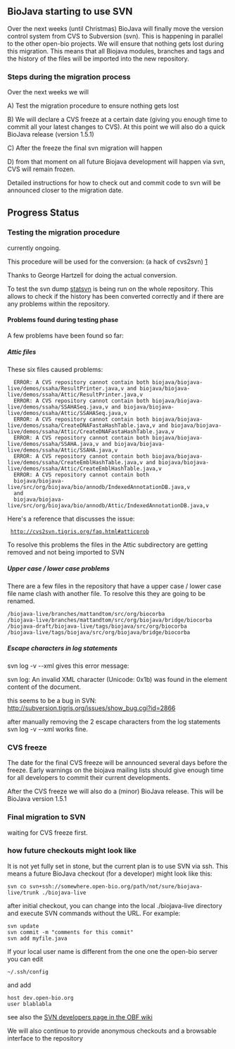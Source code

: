 ==BioJava starting to use SVN==


Over the next weeks (until Christmas) BioJava will finally move the version control system from 
CVS to Subversion (svn).  This is happening in parallel to the other open-bio projects. We will 
ensure that nothing gets lost during this migration. This means that all Biojava modules, branches 
and tags and the history of the files will be imported into the new repository.

===Steps during the migration process===

Over the next weeks we will

A) Test the migration procedure to ensure nothing gets lost

B) We will declare a CVS freeze at a certain date (giving you enough time to commit all your latest changes to CVS). At this point we will also do a quick BioJava release (version 1.5.1)

C) After the freeze the final svn migration will happen

D) from that moment on all future Biojava development will happen via svn, CVS will remain frozen.


Detailed instructions for how to check out and commit code to svn will be announced closer to the migration date.

==Progress Status==

=== Testing the migration procedure ===
currently ongoing.

This procedure will be used for the conversion: (a hack of cvs2svn)
[http://hoopajoo.net/misc/converting_to_svn.html]

Thanks to George Hartzell for doing the actual conversion.

To test the svn dump [http://www.statsvn.org/ statsvn] is being run on the whole repository. This allows to check if the history has been converted correctly and if there are any problems within the repository.



==== Problems found during testing phase ====

A few problems have been found so far:

===== Attic files =====
These six files caused problems:
<pre>
  ERROR: A CVS repository cannot contain both biojava/biojava-live/demos/ssaha/ResultPrinter.java,v and biojava/biojava-live/demos/ssaha/Attic/ResultPrinter.java,v
  ERROR: A CVS repository cannot contain both biojava/biojava-live/demos/ssaha/SSAHASeq.java,v and biojava/biojava-live/demos/ssaha/Attic/SSAHASeq.java,v
  ERROR: A CVS repository cannot contain both biojava/biojava-live/demos/ssaha/CreateDNAFastaHashTable.java,v and biojava/biojava-live/demos/ssaha/Attic/CreateDNAFastaHashTable.java,v
  ERROR: A CVS repository cannot contain both biojava/biojava-live/demos/ssaha/SSAHA.java,v and biojava/biojava-live/demos/ssaha/Attic/SSAHA.java,v
  ERROR: A CVS repository cannot contain both biojava/biojava-live/demos/ssaha/CreateEmblHashTable.java,v and biojava/biojava-live/demos/ssaha/Attic/CreateEmblHashTable.java,v
  ERROR: A CVS repository cannot contain both
  biojava/biojava-live/src/org/biojava/bio/annodb/IndexedAnnotationDB.java,v
  and
  biojava/biojava-live/src/org/biojava/bio/annodb/Attic/IndexedAnnotationDB.java,v
</pre>

Here's a reference that discusses the issue:

  http://cvs2svn.tigris.org/faq.html#atticprob

To resolve this problems the files in the Attic subdirectory are getting removed and not being imported to SVN


===== Upper case / lower case problems =====

There are a few files in the repository that have a upper case / lower case file name clash with another file.
To resolve this they are going to be renamed.
<pre>
/biojava-live/branches/mattandtom/src/org/biocorba 
/biojava-live/branches/mattandtom/src/org/biojava/bridge/biocorba 
/biojava-draft/biojava-live/tags/biojava/src/org/biocorba 
/biojava-live/tags/biojava/src/org/biojava/bridge/biocorba
</pre>



===== Escape characters in log statements =====

svn log -v --xml gives this error message:

svn log: An invalid XML character (Unicode: 0x1b) was found in the element content of the document.

this seems to be a bug in SVN:
http://subversion.tigris.org/issues/show_bug.cgi?id=2866

after manually removing the 2 escape characters from the log statements
svn log -v --xml works fine.

=== CVS freeze ===

The date for the final CVS freeze will be announced several days before the freeze. Early warnings on the biojava mailing lists
should give enough time for all developers to commit their current developments.

After the CVS freeze we will also do a (minor) BioJava release. This will be BioJava version 1.5.1

=== Final migration to SVN ===

waiting for CVS freeze first.

=== how future checkouts might look like ===

It is not yet fully set in stone, but the current plan is to use SVN via ssh. 
This means a future BioJava checkout (for a developer) might look like this:

 svn co svn+ssh://somewhere.open-bio.org/path/not/sure/biojava-live/trunk ./biojava-live

after initial checkout, you can change into the local ./biojava-live directory and execute SVN commands without the URL. For example:

 svn update
 svn commit -m "comments for this commit"
 svn add myfile.java

If your local user name is different from the one one the open-bio server you can edit

 ~/.ssh/config

and add
 
 host dev.open-bio.org
 user blablabla

see also the [http://www.open-bio.org/wiki/SVN-Developers SVN developers page in the OBF wiki]


We will also continue to provide anonymous checkouts and a browsable interface to the repository